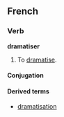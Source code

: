 ==French==

===Verb===
'''dramatiser'''

# To [[dramatise]].

====Conjugation====
{{fr-conj-er|dramatis|avoir}}

====Derived terms====
*[[dramatisation#French|dramatisation]]